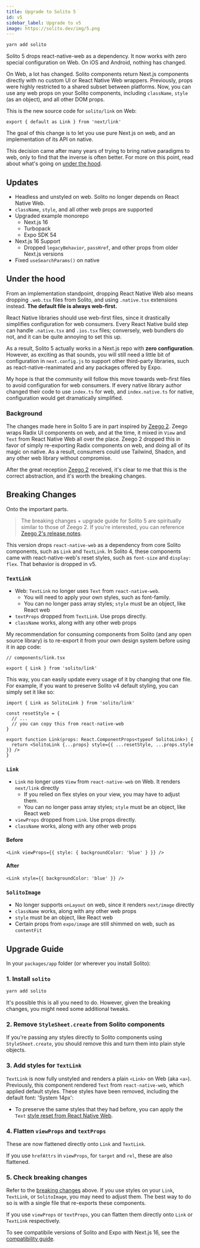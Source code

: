```yaml
---
title: Upgrade to Solito 5
id: v5
sidebar_label: Upgrade to v5
image: https://solito.dev/img/5.png
---
```


```sh
yarn add solito
```

Solito 5 drops react-native-web as a dependency. It now works with zero special configuration on Web. On iOS and Android, nothing has changed.

On Web, a lot has changed. Solito components return Next.js components directly with no custom UI or React Native Web wrappers. Previously, props were highly restricted to a shared subset between platforms. Now, you can use any web props on your Solito components, including `className`, `style` (as an object), and all other DOM props.

This is the new source code for `solito/link` on Web:

```tsx
export { default as Link } from 'next/link'
```

The goal of this change is to let you use pure Next.js on web, and an implementation of its API on native.

This decision came after many years of trying to bring native paradigms to web, only to find that the inverse is often better. For more on this point, read about what's going on [under the hood](#under-the-hood).

## Updates

- Headless and unstyled on web. Solito no longer depends on React Native Web.
- `className`, `style`, and all other web props are supported
- Upgraded example monorepo
  - Next.js 16
  - Turbopack
  - Expo SDK 54
- Next.js 16 Support
  - Dropped `legacyBehavior`, `passHref`, and other props from older Next.js versions
- Fixed `useSearchParams()` on native

## Under the hood

From an implementation standpoint, dropping React Native Web also means dropping `.web.tsx` files from Solito, and using `.native.tsx` extensions instead. **The default file is always web-first.**

React Native libraries should use web-first files, since it drastically simplifies configuration for web consumers. Every React Native build step can handle `.native.tsx` and `.ios.tsx` files; conversely, web bundlers do not, and it can be quite annoying to set this up.

As a result, Solito 5 actually works in a Next.js repo with **zero configuration**. However, as exciting as that sounds, you will still need a little bit of configuration in `next.config.js` to support other third-party libraries, such as react-native-reanimated and any packages offered by Expo.

My hope is that the community will follow this move towards web-first files to avoid configuration for web consumers. If every native library author changed their code to use `index.ts` for web, and `index.native.ts` for native, configuration would get dramatically simplified.

### Background

The changes made here in Solito 5 are in part inspired by [Zeego 2](https://github.com/nandorojo/zeego/releases/tag/v2.0.0). Zeego wraps Radix UI components on web, and at the time, it mixed in `View` and `Text` from React Native Web all over the place. Zeego 2 dropped this in favor of simply re-exporting Radix components on web, and doing all of its magic on native. As a result, consumers could use Tailwind, Shadcn, and any other web library without compromise.

After the great reception [Zeego 2](https://github.com/nandorojo/zeego/releases/tag/v2.0.0) received, it's clear to me that this is the correct abstraction, and it's worth the breaking changes.

## Breaking Changes

Onto the important parts.

> The breaking changes + upgrade guide for Solito 5 are spiritually similar to those of Zeego 2. If you're interested, you can reference [Zeego 2's release notes](https://github.com/nandorojo/zeego/releases/tag/v2.0.0).

This version drops `react-native-web` as a dependency from core Solito components, such as `Link` and `TextLink`. In Solito 4, these components came with react-native-web's reset styles, such as `font-size` and `display: flex`. That behavior is dropped in v5.

### `TextLink`

- Web: `TextLink` no longer uses `Text` from `react-native-web`.
  - You will need to apply your own styles, such as font-family.
  - You can no longer pass array styles; `style` must be an object, like React web
- `textProps` dropped from `TextLink`. Use props directly.
- `className` works, along with any other web props

My recommendation for consuming components from Solito (and any open source library) is to re-export it from your own design system before using it in app code:

```tsx
// components/link.tsx

export { Link } from 'solito/link'
```

This way, you can easily update every usage of it by changing that one file. For example, if you want to preserve Solito v4 default styling, you can simply set it like so:

```tsx
import { Link as SolitoLink } from 'solito/link'

const resetStyle = {
  // ...
  // you can copy this from react-native-web
}

export function Link(props: React.ComponentProps<typeof SolitoLink>) {
  return <SolitoLink {...props} style={{ ...resetStyle, ...props.style }} />
}
```

### `Link`

- `Link` no longer uses `View` from `react-native-web` on Web. It renders `next/link` directly
  - If you relied on flex styles on your view, you may have to adjust them.
  - You can no longer pass array styles; `style` must be an object, like React web
- `viewProps` dropped from `Link`. Use props directly.
- `className` works, along with any other web props

#### Before

```tsx
<Link viewProps={{ style: { backgroundColor: 'blue' } }} />
```

#### After

```tsx
<Link style={{ backgroundColor: 'blue' }} />
```

### `SolitoImage`

- No longer supports `onLayout` on web, since it renders `next/image` directly
- `className` works, along with any other web props
- `style` must be an object, like React web
- Certain props from `expo/image` are still shimmed on web, such as `contentFit`

## Upgrade Guide

In your `packages/app` folder (or wherever you install Solito):

### 1. Install `solito`

```sh
yarn add solito
```

It's possible this is all you need to do. However, given the breaking changes, you might need some additional tweaks.

### 2. Remove `StyleSheet.create` from Solito components

If you're passing any styles directly to Solito components using `StyleSheet.create`, you should remove this and turn them into plain style objects.

### 3. Add styles for `TextLink`

`TextLink` is now fully unstyled and renders a plain `<Link>` on Web (aka `<a>`). Previously, this component rendered `Text` from `react-native-web`, which applied default styles. These styles have been removed, including the default font: 'System 14px':

- To preserve the same styles that they had before, you can apply the `Text` [style reset from React Native Web](https://github.com/necolas/react-native-web/blob/master/packages/react-native-web/src/exports/Text/index.js#L185-L200).

### 4. Flatten `viewProps` and `textProps`

These are now flattened directly onto `Link` and `TextLink`.

If you use `hrefAttrs` in `viewProps`, for `target` and `rel`, these are also flattened.

### 5. Check breaking changes

Refer to the [breaking changes](#breaking-changes) above. If you use styles on your `Link`, `TextLink`, or `SolitoImage`, you may need to adjust them. The best way to do so is with a single file that re-exports these components.

If you use `viewProps` or `textProps`, you can flatten them directly onto `Link` or `TextLink` respectively.

To see compatibile versions of Solito and Expo with Next.js 16, see the [compatibility guide](/compatibility).
